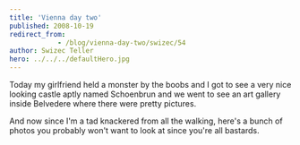 ```yaml
---
title: 'Vienna day two'
published: 2008-10-19
redirect_from: 
            - /blog/vienna-day-two/swizec/54
author: Swizec Teller
hero: ../../../defaultHero.jpg
---
```

Today my girlfriend held a monster by the boobs and I got to see a very nice looking castle aptly named Schoenbrun and we went to see an art gallery inside Belvedere where there were pretty pictures.

And now since I'm a tad knackered from all the walking, here's a bunch of photos you probably won't want to look at since you're all bastards.